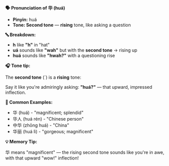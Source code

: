 **🗣️ Pronunciation of 华 (huá)**

- **Pinyin:** huá
- **Tone: Second tone** — **rising** tone, like asking a question

**🔤 Breakdown:**

- **h** like **"h"** in "hat"
- **uá** sounds like **"wah"** but with the **second tone** → rising up
- **huá** sounds like **"hwah?"** with a questioning rise

**🎧 Tone tip:**

The **second tone** (´) is a **rising** tone:

Say it like you're admiringly asking: **"huá?"** — that upward, impressed inflection.

**📝 Common Examples:**

- 华 (huá) - "magnificent; splendid"
- 华人 (huá rén) - "Chinese person"
- 中华 (zhōng huá) - "China"
- 华丽 (huá lì) - "gorgeous; magnificent"

**💡 Memory Tip:**

华 means "magnificent" — the rising second tone sounds like you're in awe, with that upward "wow!"
inflection!
